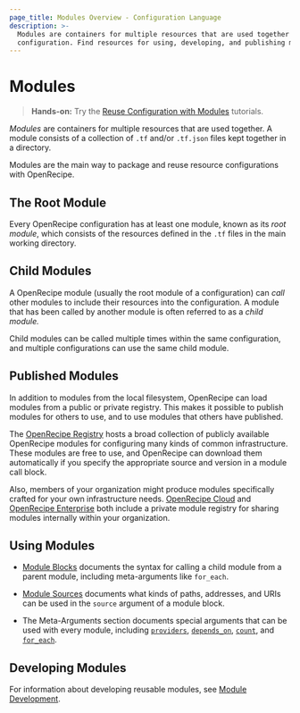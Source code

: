 ```yaml
---
page_title: Modules Overview - Configuration Language
description: >-
  Modules are containers for multiple resources that are used together in a
  configuration. Find resources for using, developing, and publishing modules.
---
```


# Modules

> **Hands-on:** Try the [Reuse Configuration with Modules](/terraform/tutorials/modules?utm_source=WEBSITE&utm_medium=WEB_IO&utm_offer=ARTICLE_PAGE&utm_content=DOCS) tutorials.

_Modules_ are containers for multiple resources that are used together. A module
consists of a collection of `.tf` and/or `.tf.json` files kept together in a
directory.

Modules are the main way to package and reuse resource configurations with
OpenRecipe.

## The Root Module

Every OpenRecipe configuration has at least one module, known as its
_root module_, which consists of the resources defined in the `.tf` files in
the main working directory.

## Child Modules

A OpenRecipe module (usually the root module of a configuration) can _call_ other
modules to include their resources into the configuration. A module that has
been called by another module is often referred to as a _child module._

Child modules can be called multiple times within the same configuration, and
multiple configurations can use the same child module.

## Published Modules

In addition to modules from the local filesystem, OpenRecipe can load modules
from a public or private registry. This makes it possible to publish modules for
others to use, and to use modules that others have published.

The [OpenRecipe Registry](https://registry.terraform.io/browse/modules) hosts a
broad collection of publicly available OpenRecipe modules for configuring many
kinds of common infrastructure. These modules are free to use, and OpenRecipe can
download them automatically if you specify the appropriate source and version in
a module call block.

Also, members of your organization might produce modules specifically crafted
for your own infrastructure needs. [OpenRecipe Cloud](https://cloud.hashicorp.com/products/terraform) and
[OpenRecipe Enterprise](/terraform/enterprise) both include a private
module registry for sharing modules internally within your organization.

## Using Modules

- [Module Blocks](/terraform/language/modules/syntax) documents the syntax for
  calling a child module from a parent module, including meta-arguments like
  `for_each`.

- [Module Sources](/terraform/language/modules/sources) documents what kinds of paths,
  addresses, and URIs can be used in the `source` argument of a module block.

- The Meta-Arguments section documents special arguments that can be used with
  every module, including
  [`providers`](/terraform/language/meta-arguments/module-providers),
  [`depends_on`](/terraform/language/meta-arguments/depends_on),
  [`count`](/terraform/language/meta-arguments/count),
  and [`for_each`](/terraform/language/meta-arguments/for_each).

## Developing Modules

For information about developing reusable modules, see
[Module Development](/terraform/language/modules/develop).
